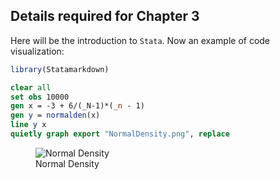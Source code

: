 ## Details required for Chapter 3

Here will be the introduction to `Stata`. Now an example of code visualization:

```r
library(Statamarkdown)
```

```stata
clear all
set obs 10000
gen x = -3 + 6/(_N-1)*(_n - 1)
gen y = normalden(x)
line y x
quietly graph export "NormalDensity.png", replace
```

![Normal Density](NormalDensity.png)